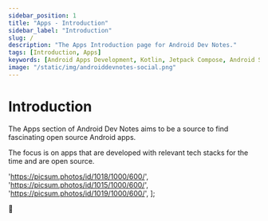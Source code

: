 ```yaml
---
sidebar_position: 1
title: "Apps - Introduction"
sidebar_label: "Introduction"
slug: /
description: "The Apps Introduction page for Android Dev Notes."
tags: [Introduction, Apps]
keywords: [Android Apps Development, Kotlin, Jetpack Compose, Android Studio, Learn Android, Open Source Android Apps, GitHub Android]
image: "/static/img/androiddevnotes-social.png"
---
```



# Introduction

The Apps section of Android Dev Notes aims to be a source to find fascinating open source Android apps.

The focus is on apps that are developed with relevant tech stacks for the time and are open source.


  'https://picsum.photos/id/1018/1000/600/',
  'https://picsum.photos/id/1015/1000/600/',
  'https://picsum.photos/id/1019/1000/600/',
];

<ImageDisplay imageUrls={imageUrls} />

🐣